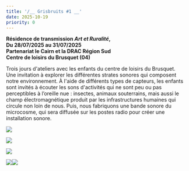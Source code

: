 ```yaml
---
title: '/__ Grisbruits #1 __'
date: 2025-10-19
priority: 0
---
```

**Résidence de transmission *Art et Ruralité*,** \
**Du 28/07/2025 au 31/07/2025**\
**Partenariat le Cairn et la DRAC Région Sud** \
**Centre de loisirs du Brusquet (04)**

Trois jours d'ateliers avec les enfants du centre de loisirs du Brusquet. \
Une invitation à explorer les différentes strates sonores qui composent notre environnement. À l'aide de différents types de capteurs, les enfants sont invités à écouter les sons d'activités qui ne sont peu ou pas perceptibles à l’oreille nue : insectes, animaux souterrains, mais aussi le champ électromagnétique produit par les infrastructures humaines qui circule non loin de nous. Puis, nous fabriquons une bande sonore du microcosme, qui sera diffusée sur les postes radio pour créer une installation sonore.

![](src/assets/images/instants/grisbruits1/IMG_4033_web.jpg)

![](src/assets/images/instants/grisbruits1/IMG_4070_web.jpg)

![](src/assets/images/instants/grisbruits1/IMG_4075_web.jpg)

![](src/assets/images/instants/grisbruits1/IMG_4090_web.jpg)![](src/assets/images/instants/grisbruits1/IMG_4095_web.jpg)
